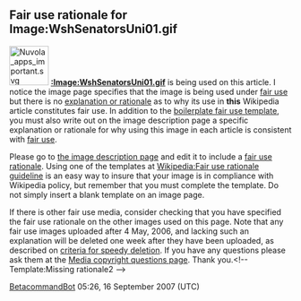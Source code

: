 <article id="13287867" title=Talk:1901 Washington Senators season>
	<talkpage id="13287867" title="Talk:1901 Washington Senators season">
{{WikiProject Baseball|class=stub|twins=yes|importance=low}}
{{WikiProject United States|class=Stub|importance=|DC=Yes|DC-importance=}}

==Fair use rationale for Image:WshSenatorsUni01.gif==
[[Image:Nuvola apps important.svg|70px|left]]
'''[[:Image:WshSenatorsUni01.gif]]''' is being used on this article. I notice the image page specifies that the image is being used under [[Wikipedia:Fair use|fair use]] but there is no [[Wikipedia:Fair use rationale guideline|explanation or rationale]] as to why its use in '''this''' Wikipedia article constitutes fair use. In addition to the [[Wikipedia:Image copyright tags/Fair use|boilerplate fair use template]], you must also write out on the image description page a specific explanation or rationale for why using this image in each article is consistent with [[WP:FU|fair use]].

Please go to [[:Image:WshSenatorsUni01.gif|the image description page]] and edit it to include a [[Wikipedia:Fair use rationale guideline |fair use rationale]]. Using one of the templates at [[Wikipedia:Fair use rationale guideline]] is an easy way to insure that your image is in compliance with Wikipedia policy, but remember that you must complete the template. Do not simply insert a blank template on an image page.

If there is  other fair use media, consider checking that you have specified the fair use rationale on the other images used on this page.  Note that any fair use images uploaded after 4 May, 2006, and lacking such an explanation will be deleted one week after they have been uploaded, as described on [[Wikipedia:Criteria for speedy deletion#Images.2FMedia|criteria for speedy deletion]]. If you have any questions please ask them at the [[Wikipedia:Media copyright questions|Media copyright questions page]]. Thank you.&lt;!-- Template:Missing rationale2 --&gt;

[[User:BetacommandBot|BetacommandBot]] 05:26, 16 September 2007 (UTC)
	</talkpage>
</article>